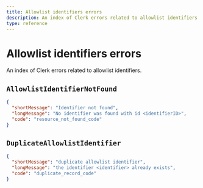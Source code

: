```yaml
---
title: Allowlist identifiers errors
description: An index of Clerk errors related to allowlist identifiers.
type: reference
---
```


# Allowlist identifiers errors

An index of Clerk errors related to allowlist identifiers.

## `AllowlistIdentifierNotFound`

```json
{
  "shortMessage": "Identifier not found",
  "longMessage": "No identifier was found with id <identifierID>",
  "code": "resource_not_found_code"
}
```

## `DuplicateAllowlistIdentifier`

```json
{
  "shortMessage": "duplicate allowlist identifier",
  "longMessage": "the identifier <identifier> already exists",
  "code": "duplicate_record_code"
}
```
